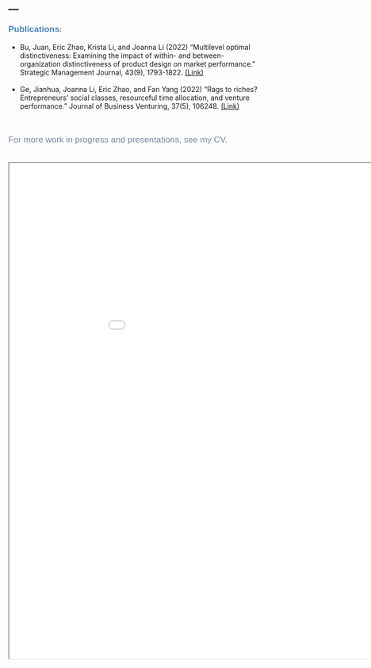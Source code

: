 ---
---

<link rel="stylesheet" href="style.css" type="text/css">


**<span style="color:#4682b4; font-size: 13pt; font-family:'Arial'">Publications<span>**:


<p style="color:#778899; font-size: 13pt; font-family:'Arial'" >
  + Bu, Juan, Eric Zhao, Krista Li, and Joanna Li (2022) "Multilevel optimal distinctiveness: Examining the impact of within- and between-organization distinctiveness of product design on market performance." Strategic Management Journal, 43(9), 1793-1822. [(Link)](https://onlinelibrary.wiley.com/doi/10.1002/smj.3377)</p>

<p style="color:#778899; font-size: 13pt; font-family:'Arial'" >  
  + Ge, Jianhua, Joanna Li, Eric Zhao, and Fan Yang (2022) "Rags to riches? Entrepreneurs' social classes, resourceful time allocation, and venture performance." Journal of Business Venturing, 37(5), 106248. [(Link)](https://www.sciencedirect.com/science/article/abs/pii/S088390262200060X) </p>

&nbsp;

<p style="color:#778899; font-size: 13pt; font-family:'Arial'" >For more work in progress and presentations, see my CV.</p>

&nbsp;
<iframe width="1000" height="1000" src="files/cv/Joanna_Li_CV_202501_web.pdf"></iframe>